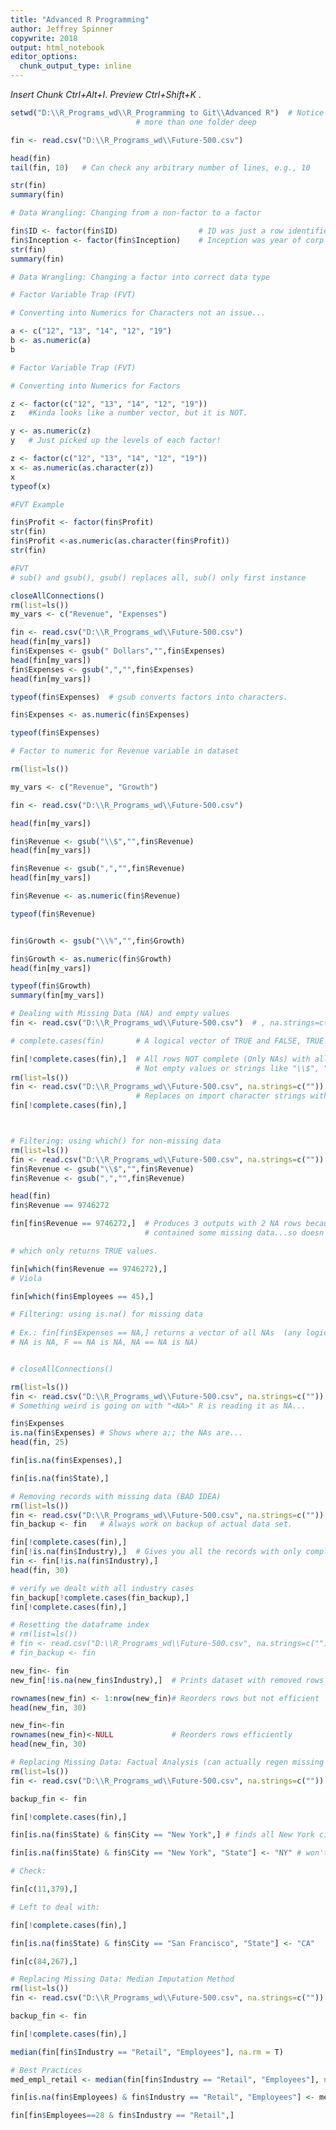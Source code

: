 ```yaml
---
title: "Advanced R Programming"
author: Jeffrey Spinner
copywrite: 2018
output: html_notebook
editor_options: 
  chunk_output_type: inline
---
```

*Insert Chunk*  *Ctrl+Alt+I*.
*Preview* *Ctrl+Shift+K* .


```r
setwd("D:\\R_Programs_wd\\R_Programming to Git\\Advanced R")  # Notice \\, need for each time if 
                            # more than one folder deep

fin <- read.csv("D:\\R_Programs_wd\\Future-500.csv")

head(fin)
tail(fin, 10)   # Can check any arbitrary number of lines, e.g., 10

str(fin)
summary(fin)

```


```r
# Data Wrangling: Changing from a non-factor to a factor

fin$ID <- factor(fin$ID)                  # ID was just a row identifier.
fin$Inception <- factor(fin$Inception)    # Inception was year of corp creation, a catagorical variable.
str(fin)
summary(fin)
```



```r
# Data Wrangling: Changing a factor into correct data type

# Factor Variable Trap (FVT)

# Converting into Numerics for Characters not an issue...

a <- c("12", "13", "14", "12", "19")
b <- as.numeric(a)
b

```

```r
# Factor Variable Trap (FVT)

# Converting into Numerics for Factors

z <- factor(c("12", "13", "14", "12", "19"))
z   #Kinda looks like a number vector, but it is NOT.
```

```r
y <- as.numeric(z)
y   # Just picked up the levels of each factor!
```
```r
z <- factor(c("12", "13", "14", "12", "19"))
x <- as.numeric(as.character(z))
x
typeof(x)
```

```r
#FVT Example

fin$Profit <- factor(fin$Profit)
str(fin)
fin$Profit <-as.numeric(as.character(fin$Profit))
str(fin)
```

```r
#FVT
# sub() and gsub(), gsub() replaces all, sub() only first instance

closeAllConnections()
rm(list=ls())
my_vars <- c("Revenue", "Expenses")

fin <- read.csv("D:\\R_Programs_wd\\Future-500.csv")
head(fin[my_vars])
fin$Expenses <- gsub(" Dollars","",fin$Expenses)
head(fin[my_vars])
fin$Expenses <- gsub(",","",fin$Expenses)
head(fin[my_vars])

typeof(fin$Expenses)  # gsub converts factors into characters.

fin$Expenses <- as.numeric(fin$Expenses)

typeof(fin$Expenses)

```
```r
# Factor to numeric for Revenue variable in dataset

rm(list=ls())

my_vars <- c("Revenue", "Growth")

fin <- read.csv("D:\\R_Programs_wd\\Future-500.csv")

head(fin[my_vars])

fin$Revenue <- gsub("\\$","",fin$Revenue)
head(fin[my_vars])

fin$Revenue <- gsub(",","",fin$Revenue)
head(fin[my_vars])

fin$Revenue <- as.numeric(fin$Revenue)

typeof(fin$Revenue)


fin$Growth <- gsub("\\%","",fin$Growth)

fin$Growth <- as.numeric(fin$Growth)
head(fin[my_vars])

typeof(fin$Growth)
summary(fin[my_vars])
```

```r
# Dealing with Missing Data (NA) and empty values
fin <- read.csv("D:\\R_Programs_wd\\Future-500.csv")  # , na.strings=c("", "<NA>") <NA> is treated as NA

# complete.cases(fin)       # A logical vector of TRUE and FALSE, TRUE if all values

fin[!complete.cases(fin),]  # All rows NOT complete (Only NAs) with all columns (variables)\
                            # Not empty values or strings like "\\$", "," etc <NA> is treated as NA (dup)
rm(list=ls())
fin <- read.csv("D:\\R_Programs_wd\\Future-500.csv", na.strings=c(""))
                            # Replaces on import character strings with NA
fin[!complete.cases(fin),]




```

```r
# Filtering: using which() for non-missing data
rm(list=ls())
fin <- read.csv("D:\\R_Programs_wd\\Future-500.csv", na.strings=c(""))
fin$Revenue <- gsub("\\$","",fin$Revenue)
fin$Revenue <- gsub(",","",fin$Revenue)

head(fin)
fin$Revenue == 9746272

fin[fin$Revenue == 9746272,]  # Produces 3 outputs with 2 NA rows because that record 
                              # contained some missing data...so doesn't know what to do.

# which only returns TRUE values.

fin[which(fin$Revenue == 9746272),]
# Viola

fin[which(fin$Employees == 45),]

```

```r
# Filtering: using is.na() for missing data
 
# Ex.: fin[fin$Expenses == NA,] returns a vector of all NAs  (any logical comparison to NA is NA T == 
# NA is NA, F == NA is NA, NA == NA is NA)


# closeAllConnections()

rm(list=ls())
fin <- read.csv("D:\\R_Programs_wd\\Future-500.csv", na.strings=c(""))
# Something weird is going on with "<NA>" R is reading it as NA...

fin$Expenses
is.na(fin$Expenses) # Shows where a;; the NAs are...
head(fin, 25)

fin[is.na(fin$Expenses),]

fin[is.na(fin$State),]
```
```r
# Removing records with missing data (BAD IDEA)
rm(list=ls())
fin <- read.csv("D:\\R_Programs_wd\\Future-500.csv", na.strings=c(""))
fin_backup <- fin   # Always work on backup of actual data set.

fin[!complete.cases(fin),]
fin[!is.na(fin$Industry),]  # Gives you all the records with only complete data
fin <- fin[!is.na(fin$Industry),]
head(fin, 30)

# verify we dealt with all industry cases
fin_backup[!complete.cases(fin_backup),]
fin[!complete.cases(fin),]
```





```r
# Resetting the dataframe index
# rm(list=ls())
# fin <- read.csv("D:\\R_Programs_wd\\Future-500.csv", na.strings=c(""))
# fin_backup <- fin  

new_fin<- fin
new_fin[!is.na(new_fin$Industry),]  # Prints dataset with removed rows

rownames(new_fin) <- 1:nrow(new_fin)# Reorders rows but not efficient
head(new_fin, 30)

new_fin<-fin
rownames(new_fin)<-NULL             # Reorders rows efficiently
head(new_fin, 30)


```

```r
# Replacing Missing Data: Factual Analysis (can actually regen missing data) ffs
rm(list=ls())
fin <- read.csv("D:\\R_Programs_wd\\Future-500.csv", na.strings=c(""))

backup_fin <- fin

fin[!complete.cases(fin),]

fin[is.na(fin$State) & fin$City == "New York",] # finds all New York cities without NY as state, i.e., NA

fin[is.na(fin$State) & fin$City == "New York", "State"] <- "NY" # won't print out...

# Check:

fin[c(11,379),]

# Left to deal with:

fin[!complete.cases(fin),]

fin[is.na(fin$State) & fin$City == "San Francisco", "State"] <- "CA"

fin[c(84,267),]
```

```r
# Replacing Missing Data: Median Imputation Method 
rm(list=ls())
fin <- read.csv("D:\\R_Programs_wd\\Future-500.csv", na.strings=c(""))

backup_fin <- fin

fin[!complete.cases(fin),]

median(fin[fin$Industry == "Retail", "Employees"], na.rm = T)

# Best Practices 
med_empl_retail <- median(fin[fin$Industry == "Retail", "Employees"], na.rm = T)

fin[is.na(fin$Employees) & fin$Industry == "Retail", "Employees"] <- med_empl_retail

fin[fin$Employees==28 & fin$Industry == "Retail",]

```

